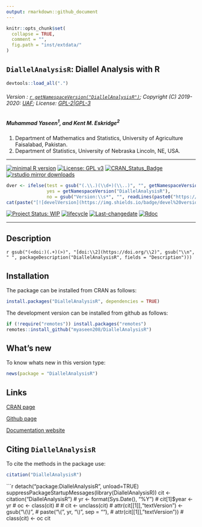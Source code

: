 ```yaml
---
output: rmarkdown::github_document
---
```


```r
knitr::opts_chunk$set(
  collapse = TRUE,
  comment = "",
  fig.path = "inst/extdata/"
)
```

## `DiallelAnalysisR`: Diallel Analysis with R

```r
devtools::load_all(".")
```

###### Version : [`r getNamespaceVersion("DiallelAnalysisR")`](https://myaseen208.github.io/DiallelAnalysisR/); Copyright (C) 2019-2020: [UAF](http://uaf.edu.pk//); License: [GPL-2|GPL-3](https://www.r-project.org/Licenses/)


##### *Muhammad Yaseen^1^, and Kent M. Eskridge^2^*

1. Department of Mathematics and Statistics, University of Agriculture Faisalabad, Pakistan.
2. Department of Statistics, University of Nebraska Lincoln, NE, USA.

***

[![minimal R version](https://img.shields.io/badge/R>%3D-3.5.0-6666ff.svg)](https://cran.r-project.org/)
[![License: GPL v3](https://img.shields.io/badge/License-GPL%20v3-blue.svg)](https://www.gnu.org/licenses/gpl-3.0)
[![CRAN_Status_Badge](https://www.r-pkg.org/badges/version-last-release/DiallelAnalysisR)](https://cran.r-project.org/package=DiallelAnalysisR)
[![rstudio mirror downloads](https://cranlogs.r-pkg.org/badges/grand-total/DiallelAnalysisR?color=green)](https://CRAN.R-project.org/package=DiallelAnalysisR)
<!-- [![packageversion](https://img.shields.io/badge/Package%20version-0.2.3.3-orange.svg)](https://github.com/myaseen208/DiallelAnalysisR) -->

```r
dver <- ifelse(test = gsub("(.\\.)(\\d+)(\\..)", "", getNamespaceVersion("DiallelAnalysisR")) != "",
               yes = getNamespaceVersion("DiallelAnalysisR"),
               no = gsub("Version:\\s*", "", readLines(paste0("https://raw.githubusercontent.com/", "myaseen208/DiallelAnalysisR", "/master/DESCRIPTION"))[grep("Version:", readLines(paste0("https://raw.githubusercontent.com/", "myaseen208/DiallelAnalysisR", "/master/DESCRIPTION")))]))
cat(paste("[![develVersion](https://img.shields.io/badge/devel%20version-", dver, "-orange.svg)](https://github.com/myaseen208/DiallelAnalysisR)", sep = ""))
```

<!-- [![GitHub Download Count](https://github-basic-badges.herokuapp.com/downloads/myaseen208/DiallelAnalysisR/total.svg)] -->
[![Project Status: WIP](http://www.repostatus.org/badges/latest/inactive.svg)](http://www.repostatus.org/#inactive)
[![lifecycle](https://img.shields.io/badge/lifecycle-stable-brightgreen.svg)](https://www.tidyverse.org/lifecycle/#stable)
[![Last-changedate](https://img.shields.io/badge/last%20change-`r gsub('-', '--', Sys.Date())`-yellowgreen.svg)](https://github.com/myaseen208/DiallelAnalysisR)
[![Rdoc](http://www.rdocumentation.org/badges/version/DiallelAnalysisR)](http://www.rdocumentation.org/packages/DiallelAnalysisR)

***

## Description
`r gsub("(<doi:)(.+)(>)", "[doi:\\2](https://doi.org/\\2)", gsub("\\n", " ", packageDescription("DiallelAnalysisR", fields = "Description")))`

## Installation
The package can be installed from CRAN as follows:

```r
install.packages("DiallelAnalysisR", dependencies = TRUE)
```



The development version can be installed from github as follows:

```r
if (!require("remotes")) install.packages("remotes")
remotes::install_github("myaseen208/DiallelAnalysisR")
```



## What's new
To know whats new in this version type:

```r
news(package = "DiallelAnalysisR")
```

## Links

[CRAN page](https://cran.r-project.org/package=DiallelAnalysisR)

[Github page](https://github.com/myaseen208/DiallelAnalysisR)

[Documentation website](https://myaseen208.github.io/DiallelAnalysisR/)



## Citing `DiallelAnalysisR`
To cite the methods in the package use:

```r
citation("DiallelAnalysisR")
```

```r
detach("package:DiallelAnalysisR", unload=TRUE)
suppressPackageStartupMessages(library(DiallelAnalysisR))
cit <- citation("DiallelAnalysisR")
# yr <- format(Sys.Date(), "%Y")
# cit[1]$year <- yr
# oc <- class(cit)
# 
# cit <- unclass(cit)
# attr(cit[[1]],"textVersion") <- gsub("\\(\\)",
#                                      paste("\\(", yr, "\\)", sep = ""),
#                                      attr(cit[[1]],"textVersion"))
# class(cit) <- oc
cit

